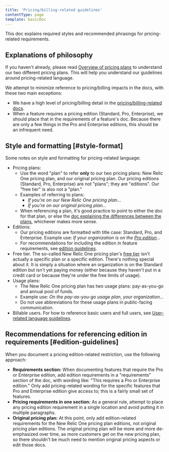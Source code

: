 ```yaml
---
title: 'Pricing/billing-related guidelines'
contentType: page
template: basicDoc
---
```


This doc explains required styles and recommended phrasings for pricing-related requirements.


## Explanations of philosophy

If you haven't already, please read [Overview of pricing plans](/docs/accounts/original-accounts-billing/original-product-based-pricing/overview-changes-pricing-user-model/) to understand our two different pricing plans. This will help you understand our guidelines around pricing-related language. 

We attempt to minimize reference to pricing/billing impacts in the docs, with these two main exceptions:

* We have a high level of pricing/billing detail in the [pricing/billing-related docs](/docs/accounts/accounts-billing/new-relic-one-pricing-billing/new-relic-one-pricing-billing/). 
* When a feature requires a pricing edition (Standard, Pro, Enterprise), we should place that in the requirements of a feature's doc. Because there are only a few things in the Pro and Enterprise editions, this should be an infrequent need.

## Style and formatting [#style-format]

Some notes on style and formatting for pricing-related language: 

* Pricing plans: 
    * Use the word "plan" to refer **only** to our two pricing plans: New Relic One pricing plan, and our original pricing plan. Our pricing editions (Standard, Pro, Enterprise) are not "plans"; they are "editions". Our "free tier" is also not a "plan."
    * Examples of referring to plans: 
        * *If you're on our New Relic One pricing plan...*
        * *If you're on our original pricing plan...*
    * When referencing a plan, it's good practice to point to either the doc for that plan, or else the [doc explaining the differences between the plans](/docs/accounts/original-accounts-billing/original-product-based-pricing/overview-changes-pricing-user-model/#pricing-user-table), whichever makes more sense. 
* Editions:  
    * Our pricing editions are formatted with title case: Standard, Pro, and Enterprise. Example use: *If your organization is on the [Pro edition](https://newrelic.com/pricing)...*
    * For recommendations for including the edition in feature requirements, see [edition guidelines](#edition-guidelines). 
* Free tier. The so-called New Relic One pricing plan's [free tier](/docs/accounts/accounts-billing/new-relic-one-pricing-billing/new-relic-one-pricing-billing/#free) isn't actually a specific plan or a specific edition. There's nothing special about it. It is simply a situation where an organization is on the Standard edition but isn't yet paying money (either because they haven't put in a credit card or because they're under the free limits of usage). 
* Usage plans: 
    * The New Relic One pricing plan has two usage plans: pay-as-you-go and annual pool of funds. 
    * Example use: *On the pay-as-you-go usage plan, your organization...*
    * Do not use abbreviations for these usage plans in public-facing communication.  
* Billable users. For how to reference basic users and full users, see [User-related language guidelines](/docs/style-guide/writing-guidelines/user-related-language-guidelines). 

## Recommendations for referencing edition in requirements [#edition-guidelines]

When you document a pricing edition-related restriction, use the following approach:

* **Requirements section:** When documenting features that require the Pro or Enterprise edition, add edition requirements in a "requirements" section of the doc, with wording like: "This requires a Pro or Enterprise edition." Only add pricing-related wording for the specific features that Pro and Enterprise edition give access to; this is a fairly small set of features.
* **Pricing requirements in one section:** As a general rule, attempt to place any pricing edition requirement in a single location and avoid putting it in multiple paragraphs.
* **Original pricing plan:** At this point, only add edition-related requirements for the New Relic One pricing plan editions, not original pricing plan editions. The original pricing plan will be more and more de-emphasized over time, as more customers get on the new pricing plan, so there shouldn't be much need to mention original pricing aspects or edit those docs.
